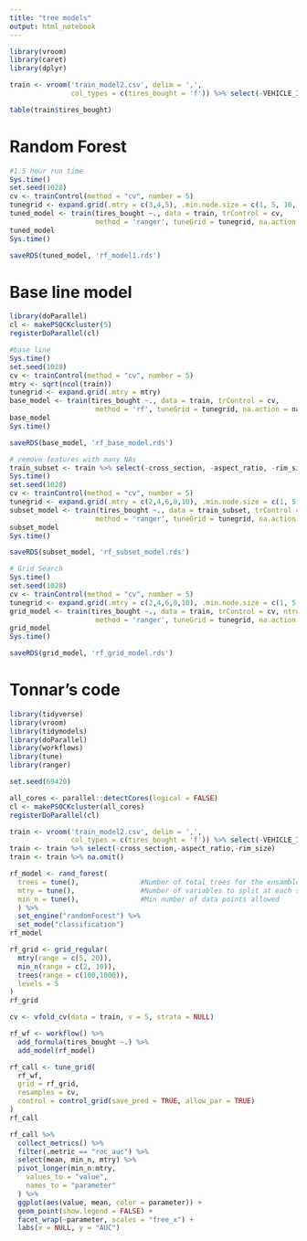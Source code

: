 ```yaml
---
title: "tree models"
output: html_notebook
---
```


```r
library(vroom)
library(caret)
library(dplyr)
```

```r
train <- vroom('train_model2.csv', delim = ',',
               col_types = c(tires_bought = 'f')) %>% select(-VEHICLE_ID)

table(train$tires_bought)
```


# Random Forest

```r
#1.5 hour run time
Sys.time()
set.seed(1028)
cv <- trainControl(method = "cv", number = 5)
tunegrid <- expand.grid(.mtry = c(3,4,5), .min.node.size = c(1, 5, 10, 20, 40, 80), .splitrule = "gini")
tuned_model <- train(tires_bought ~., data = train, trControl = cv,
                     method = 'ranger', tuneGrid = tunegrid, na.action = na.omit)
tuned_model
Sys.time()
```

```r
saveRDS(tuned_model, 'rf_model1.rds')
```

# Base line model

```r
library(doParallel)
cl <- makePSOCKcluster(5)
registerDoParallel(cl)
```


```r
#base line
Sys.time()
set.seed(1028)
cv <- trainControl(method = "cv", number = 5)
mtry <- sqrt(ncol(train))
tunegrid <- expand.grid(.mtry = mtry)
base_model <- train(tires_bought ~., data = train, trControl = cv,
                     method = 'rf', tuneGrid = tunegrid, na.action = na.omit)
base_model
Sys.time()

saveRDS(base_model, 'rf_base_model.rds')

# remove features with many NAs
train_subset <- train %>% select(-cross_section, -aspect_ratio, -rim_size)
Sys.time()
set.seed(1028)
cv <- trainControl(method = "cv", number = 5)
tunegrid <- expand.grid(.mtry = c(2,4,6,8,10), .min.node.size = c(1, 5, 10, 20, 40, 80), .splitrule = "gini")
subset_model <- train(tires_bought ~., data = train_subset, trControl = cv, ntree = 2000,
                     method = 'ranger', tuneGrid = tunegrid, na.action = na.omit)
subset_model
Sys.time()

saveRDS(subset_model, 'rf_subset_model.rds')

# Grid Search
Sys.time()
set.seed(1028)
cv <- trainControl(method = "cv", number = 5)
tunegrid <- expand.grid(.mtry = c(2,4,6,8,10), .min.node.size = c(1, 5, 10, 20, 40, 80), .splitrule = "gini")
grid_model <- train(tires_bought ~., data = train, trControl = cv, ntree = 2000,
                     method = 'ranger', tuneGrid = tunegrid, na.action = na.pass)
grid_model
Sys.time()

saveRDS(grid_model, 'rf_grid_model.rds')
```

# Tonnar's code

```r
library(tidyverse)
library(vroom)
library(tidymodels)
library(doParallel)
library(workflows)
library(tune)
library(ranger)
```

```r
set.seed(69420)
```

```r
all_cores <- parallel::detectCores(logical = FALSE)
cl <- makePSOCKcluster(all_cores)
registerDoParallel(cl)
```

```r
train <- vroom('train_model2.csv', delim = ',',
               col_types = c(tires_bought = 'f')) %>% select(-VEHICLE_ID)
train <- train %>% select(-cross_section,-aspect_ratio,-rim_size)
train <- train %>% na.omit()
```

```r
rf_model <- rand_forest(
  trees = tune(),               #Number of total trees for the ensamble
  mtry = tune(),                #Number of variables to split at each size
  min_n = tune(),               #Min number of data points allowed 
  ) %>% 
  set_engine("randomForest") %>% 
  set_mode("classification")
rf_model
```

```r
rf_grid <- grid_regular(
  mtry(range = c(5, 20)),
  min_n(range = c(2, 10)),
  trees(range = c(100,1000)),
  levels = 5
)
rf_grid
```

```r
cv <- vfold_cv(data = train, v = 5, strata = NULL)
```

```r
rf_wf <- workflow() %>% 
  add_formula(tires_bought ~.) %>% 
  add_model(rf_model)
```

```r
rf_call <- tune_grid(
  rf_wf,
  grid = rf_grid,
  resamples = cv,
  control = control_grid(save_pred = TRUE, allow_par = TRUE)
)
rf_call
```
```r
rf_call %>%
  collect_metrics() %>%
  filter(.metric == "roc_auc") %>%
  select(mean, min_n, mtry) %>%
  pivot_longer(min_n:mtry,
    values_to = "value",
    names_to = "parameter"
  ) %>%
  ggplot(aes(value, mean, color = parameter)) +
  geom_point(show.legend = FALSE) +
  facet_wrap(~parameter, scales = "free_x") +
  labs(x = NULL, y = "AUC")
```

